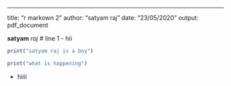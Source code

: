 ---
title: "r markown 2"
author: "satyam raj"
date: "23/05/2020"
output: pdf_document


 **satyam**
 *raj*
 # line 1
 - hii  
```r
print("satyam raj is a boy")
```
 
```r
print("what is happening")
```
- hiiii  

 
 
